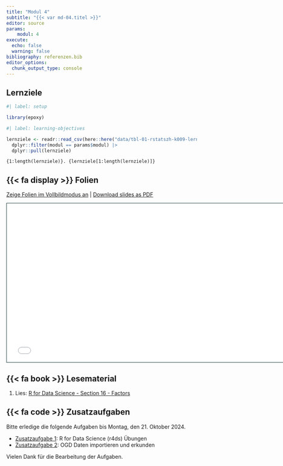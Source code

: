```yaml
---
title: "Modul 4"
subtitle: "{{< var md-04.titel >}}"
editor: source
params:
    modul: 4
execute: 
  echo: false
  warning: false
bibliography: referenzen.bib
editor_options: 
  chunk_output_type: console
---
```


## Lernziele

```r
#| label: setup

library(epoxy)
```

```r
#| label: learning-objectives

lernziele <- readr::read_csv(here::here("data/tbl-01-rstatszh-k009-lernziele.csv")) |> 
  dplyr::filter(modul == params$modul) |>
  dplyr::pull(lernziele)

```

```epoxy
{1:length(lernziele)}. {lernziele[1:length(lernziele)]}
```

## {{< fa display >}} Folien

[Zeige Folien im Vollbildmodus an](../folien/md-04-daten-management.html) | [Download slides as PDF](https://github.com/rstatszh-k009/website/raw/main/folien/md-04-daten-management.pdf)

```{=html}
<iframe class="slide-deck" src="../folien/md-04-daten-management.html" height="420" width="747" style="border: 1px solid #123233;"></iframe>
```

## {{< fa book >}} Lesematerial

1. Lies: [R for Data Science - Section 16 - Factors](https://r4ds.hadley.nz/factors)

## {{< fa code >}} Zusatzaufgaben

Bitte erledige die folgende Aufgaben bis Montag, den 21. Oktober 2024. 

-   [Zusatzaufgabe 1](../zusatzaufgaben/md-04/za-04-01-r4ds-uebungen.qmd): R for Data Science (r4ds) Übungen
-   [Zusatzaufgabe 2](../zusatzaufgaben/md-04/za-04-02-odg-erkunden.qmd): OGD Daten importieren und erkunden

Vielen Dank für die Bearbeitung der Aufgaben.
